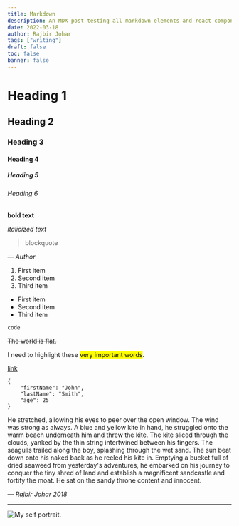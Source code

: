 ```yaml
---
title: Markdown
description: An MDX post testing all markdown elements and react components.
date: 2022-03-18
author: Rajbir Johar
tags: ["writing"]
draft: false
toc: false
banner: false
---
```


# Heading 1

## Heading 2

### Heading 3

#### Heading 4

##### Heading 5

###### Heading 6

**bold text**

_italicized text_

> blockquote

<cite>— Author</cite>

1. First item
2. Second item
3. Third item

- First item
- Second item
- Third item

`code`

<s>The world is flat.</s>

I need to highlight these <mark>very important words</mark>.

[link](https://rajbir.io/journals/mdx)

```
{
    "firstName": "John",
    "lastName": "Smith",
    "age": 25
}
```

He stretched, allowing his eyes to peer over the open window.
The wind was strong as always. A blue and yellow kite in hand,
he struggled onto the warm beach underneath him and threw the kite.
The kite sliced through the clouds, yanked by the thin string
intertwined between his fingers. The seagulls trailed along the
boy, splashing through the wet sand. The sun beat down onto his
naked back as he reeled his kite in. Emptying a bucket full of
dried seaweed from yesterday's adventures, he embarked on his
journey to conquer the tiny shred of land and establish a magnificent
sandcastle and fortify the moat. He sat on the sandy throne
content and innocent.

<cite>— Rajbir Johar 2018</cite>

---

<Image
  src="/journals/hello-world/index.jpg"
  alt="My self portrait."
  caption="This is a self portrait. Considering it was in downtown, I had to get over the embarrassment of taking my own photo. Luckily someone told me that it was super creative."
/>
